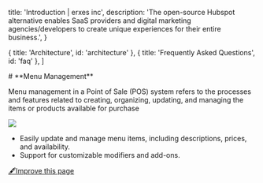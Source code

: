 
  title: 'Introduction | erxes inc',
  description:
    'The open-source Hubspot alternative enables SaaS providers and digital marketing agencies/developers to create unique experiences for their entire business.',
}

  { title: 'Architecture', id: 'architecture' },
  { title: 'Frequently Asked Questions', id: 'faq' },
]

<HeroPattern />
# **Menu Management**

Menu management in a Point of Sale (POS) system refers to the processes and features related to creating, organizing, updating, and managing the items or products available for purchase

![](https://cdn.discordapp.com/attachments/1102110635996745788/1181956537409863720/ezgif.com-video-to-gif.gif?ex=6582f1ce&is=65707cce&hm=072d1dd0388558a74534ced270dc4b257051ae516f062e71a97818112aafcd59&)

- Easily update and manage menu items, including descriptions, prices, and availability.
- Support for customizable modifiers and add-ons.




[🖋️Improve this page](https://github.com/erxes/erxes-docs/edit/main/src/app/requirement/customer/sales/pos/menu/page.mdx)
